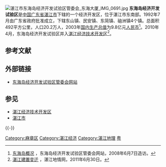 [[File:湛江市东海岛经济开发试验区管委会_东海大厦_IMG_0691.jpg|thumb]]
'''东海岛经济开发试验区'''是[[中华人民共和国|中国]][[广东省|广东省]][[湛江市|湛江市]]下辖的一个经济开发区，位于湛江市东南部。1992年7月由广东省政府批准成立，下辖东山镇、民安镇、东简镇、硇洲镇4个镇。总面积492平方公里，人口20.2万人，2003年[[国内生产总值|国内生产总值]]为9.8亿元[[人民币|人民币]]<ref>[http://zjzf.zhanjiang.gov.cn/dhd/dh1.htm 东海岛概况] {{Webarchive|url=https://archive.is/20120806004304/http://zjzf.zhanjiang.gov.cn/dhd/dh1.htm |date=2012-08-06 }}，东海岛经济开发试验区管委会网站，2008年6月7日造访。</ref>。2010年4月，东海岛经济开发试验区并入[[湛江经济技术开发区|湛江经济技术开发区]]<ref>[http://www.gd-info.gov.cn/shtml/zjs/lanmu03/lanmu01/2011/06/30/43834.shtml 湛江建置变迁] {{Wayback|url=http://www.gd-info.gov.cn/shtml/zjs/lanmu03/lanmu01/2011/06/30/43834.shtml |date=20190524023540 }}，湛江地情网，2011年6月30日。</ref>。

== 参考文献 ==
{{Reflist|2}}

== 外部链接 ==
* [https://archive.is/20021013042909/http://zjzf.zhanjiang.gov.cn/dhd/index.htm 东海岛经济开发试验区管委会网站]

== 参见 ==
* [[湛江经济技术开发区|湛江经济技术开发区]]
* [[湛江市|湛江市]]

{{-}}
{{广东行政区划}}
{{湛江市麻章区行政区划}}

[[Category:麻章区|Category:麻章区]]
[[Category:湛江经济|Category:湛江经济]]
[[Category:湛江地理|Category:湛江地理]]
[[Category:县级行政管理区|粤]]